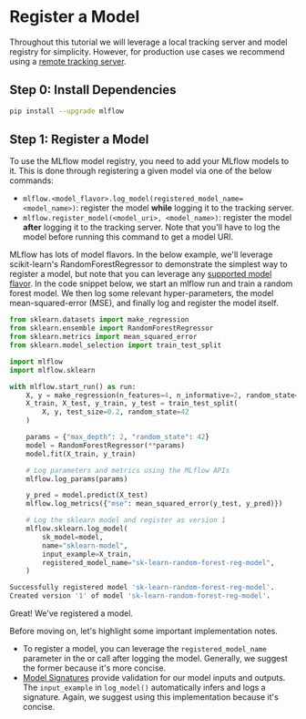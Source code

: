 
# Register a Model

Throughout this tutorial we will leverage a local tracking server and model registry for simplicity.
However, for production use cases we recommend using a
[remote tracking server](https://mlflow.org/docs/latest/tracking/tutorials/remote-server.html).

## Step 0: Install Dependencies

```bash
pip install --upgrade mlflow
```

## Step 1: Register a Model

To use the MLflow model registry, you need to add your MLflow models to it. This is done through
registering a given model via one of the below commands:

- `mlflow.<model_flavor>.log_model(registered_model_name=<model_name>)`: register the model
  **while** logging it to the tracking server.
- `mlflow.register_model(<model_uri>, <model_name>)`: register the model **after** logging it to
  the tracking server. Note that you'll have to log the model before running this command to get a
  model URI.

MLflow has lots of model flavors. In the below example, we'll leverage scikit-learn's
RandomForestRegressor to demonstrate the simplest way to register a model, but note that you
can leverage any [supported model flavor](/model#models_built-in-model-flavors).
In the code snippet below, we start an mlflow run and train a random forest model. We then log some
relevant hyper-parameters, the model mean-squared-error (MSE), and finally log and register the
model itself.

```python
from sklearn.datasets import make_regression
from sklearn.ensemble import RandomForestRegressor
from sklearn.metrics import mean_squared_error
from sklearn.model_selection import train_test_split

import mlflow
import mlflow.sklearn

with mlflow.start_run() as run:
    X, y = make_regression(n_features=4, n_informative=2, random_state=0, shuffle=False)
    X_train, X_test, y_train, y_test = train_test_split(
        X, y, test_size=0.2, random_state=42
    )

    params = {"max_depth": 2, "random_state": 42}
    model = RandomForestRegressor(**params)
    model.fit(X_train, y_train)

    # Log parameters and metrics using the MLflow APIs
    mlflow.log_params(params)

    y_pred = model.predict(X_test)
    mlflow.log_metrics({"mse": mean_squared_error(y_test, y_pred)})

    # Log the sklearn model and register as version 1
    mlflow.sklearn.log_model(
        sk_model=model,
        name="sklearn-model",
        input_example=X_train,
        registered_model_name="sk-learn-random-forest-reg-model",
    )
```

```bash title="Example Output"
Successfully registered model 'sk-learn-random-forest-reg-model'.
Created version '1' of model 'sk-learn-random-forest-reg-model'.
```

Great! We've registered a model.

Before moving on, let's highlight some important implementation notes.

- To register a model, you can leverage the `registered_model_name` parameter in the <APILink fn="mlflow.sklearn.log_model" />
  or call <APILink fn="mlflow.register_model" /> after logging the model. Generally, we suggest the former because it's more
  concise.
- [Model Signatures](/model/signatures)
  provide validation for our model inputs and outputs. The `input_example` in `log_model()`
  automatically infers and logs a signature. Again, we suggest using this implementation because
  it's concise.
